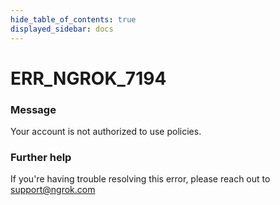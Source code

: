 ```yaml
---
hide_table_of_contents: true
displayed_sidebar: docs
---
```



# ERR_NGROK_7194

### Message

Your account is not authorized to use policies.

<ErrorDetails error="err_ngrok_7194" />

### Further help

If you're having trouble resolving this error, please reach out to [support@ngrok.com](mailto:support@ngrok.com?subject=Help%20with%20ERR_NGROK_7194)

